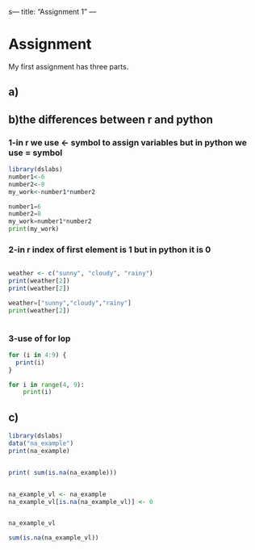 s--- title: "Assignment 1" ---

# Assignment

My first assignment has three parts.

## a)

## b)the differences between r and python

### 1-in r we use \<- symbol to assign variables but in python we use = symbol

```r
library(dslabs)
number1<-6
number2<-8
my_work<-number1*number2
```

```python
number1=6
number2=8
my_work=number1*number2
print(my_work)

```

### 2-in r index of first element is 1 but in python it is 0

```         
```

```r

weather <- c("sunny", "cloudy", "rainy")
print(weather[2])
print(weather[2])
```

```python
weather=["sunny","cloudy","rainy"]
print(weather[2])
```

```         
```

### 3-use of for lop

```r
for (i in 4:9) {
  print(i)
}
```

```python
for i in range(4, 9):
    print(i)
```

## c)

```r


library(dslabs)
data("na_example")
print(na_example)


print( sum(is.na(na_example)))


na_example_vl <- na_example
na_example_vl[is.na(na_example_vl)] <- 0


na_example_vl

sum(is.na(na_example_vl))



```
